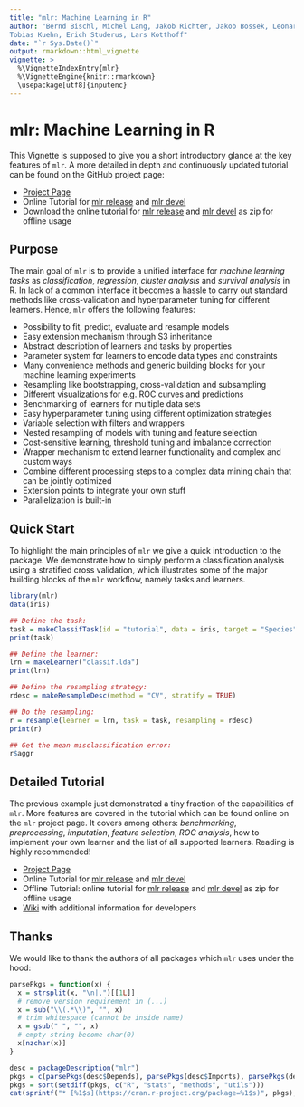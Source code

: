 ```yaml
---
title: "mlr: Machine Learning in R"
author: "Bernd Bischl, Michel Lang, Jakob Richter, Jakob Bossek, Leonard Judt,
Tobias Kuehn, Erich Studerus, Lars Kotthoff"
date: "`r Sys.Date()`"
output: rmarkdown::html_vignette
vignette: >
  %\VignetteIndexEntry{mlr}
  %\VignetteEngine{knitr::rmarkdown}
  \usepackage[utf8]{inputenc}
---
```

# mlr: Machine Learning in R

This Vignette is supposed to give you a short introductory glance at the key features of `mlr`.
A more detailed in depth and continuously updated tutorial can be found on the GitHub project page:

- [Project Page](https://github.com/mlr-org/mlr/)
- Online Tutorial for [mlr release](https://mlr-org.github.io/mlr-tutorial/release/html/)
  and [mlr devel](https://mlr-org.github.io/mlr-tutorial/devel/html/)
- Download the online tutorial for [mlr release](https://mlr-org.github.io/mlr-tutorial/release/mlr_tutorial.zip)
  and [mlr devel](https://mlr-org.github.io/mlr-tutorial/devel/mlr_tutorial.zip) as zip for offline usage

## Purpose

The main goal of `mlr` is to provide a unified interface for *machine learning tasks* as *classification*, *regression*, *cluster analysis* and *survival analysis* in R.
In lack of a common interface it becomes a hassle to carry out standard methods like cross-validation and hyperparameter tuning for different learners.
Hence, `mlr` offers the following features:

- Possibility to fit, predict, evaluate and resample models
- Easy extension mechanism through S3 inheritance
- Abstract description of learners and tasks by properties
- Parameter system for learners to encode data types and constraints
- Many convenience methods and generic building blocks for your machine learning experiments
- Resampling like bootstrapping, cross-validation and subsampling
- Different visualizations for e.g. ROC curves and predictions
- Benchmarking of learners for multiple data sets
- Easy hyperparameter tuning using different optimization strategies
- Variable selection with filters and wrappers
- Nested resampling of models with tuning and feature selection
- Cost-sensitive learning, threshold tuning and imbalance correction
- Wrapper mechanism to extend learner functionality and complex and custom ways
- Combine different processing steps to a complex data mining chain that can be jointly optimized
- Extension points to integrate your own stuff
- Parallelization is built-in

## Quick Start

To highlight the main principles of `mlr` we give a quick introduction to the package.
We demonstrate how to simply perform a classification analysis using a stratified cross validation, which illustrates some of the major building blocks of the `mlr` workflow, namely tasks and learners.

```r
library(mlr)
data(iris)

## Define the task:
task = makeClassifTask(id = "tutorial", data = iris, target = "Species")
print(task)

## Define the learner:
lrn = makeLearner("classif.lda")
print(lrn)

## Define the resampling strategy:
rdesc = makeResampleDesc(method = "CV", stratify = TRUE)

## Do the resampling:
r = resample(learner = lrn, task = task, resampling = rdesc)
print(r)

## Get the mean misclassification error:
r$aggr
```

## Detailed Tutorial

The previous example just demonstrated a tiny fraction of the capabilities of `mlr`.
More features are covered in the tutorial which can be found online on the `mlr` project page.
It covers among others: *benchmarking*, *preprocessing*, *imputation*, *feature selection*, *ROC analysis*, how to implement your own learner and the list of all supported learners.
Reading is highly recommended!

* [Project Page](https://github.com/mlr-org/mlr/)
* Online Tutorial for [mlr release](https://mlr-org.github.io/mlr-tutorial/release/html/)
  and [mlr devel](https://mlr-org.github.io/mlr-tutorial/devel/html/)
* Offline Tutorial: online tutorial for [mlr release](https://mlr-org.github.io/mlr-tutorial/release/mlr_tutorial.zip)
  and [mlr devel](https://mlr-org.github.io/mlr-tutorial/devel/mlr_tutorial.zip)
  as zip for offline usage
* [Wiki](https://github.com/mlr-org/mlr/wiki) with additional information for developers


## Thanks

We would like to thank the authors of all packages which `mlr` uses under the hood:

```r
parsePkgs = function(x) {
  x = strsplit(x, "\n|,")[[1L]]
  # remove version requirement in (...)
  x = sub("\\(.*\\)", "", x)
  # trim whitespace (cannot be inside name)
  x = gsub(" ", "", x)
  # empty string become char(0)
  x[nzchar(x)]
}

desc = packageDescription("mlr")
pkgs = c(parsePkgs(desc$Depends), parsePkgs(desc$Imports), parsePkgs(desc$Suggests))
pkgs = sort(setdiff(pkgs, c("R", "stats", "methods", "utils")))
cat(sprintf("* [%1$s](https://cran.r-project.org/package=%1$s)", pkgs), sep = "\n")
```
